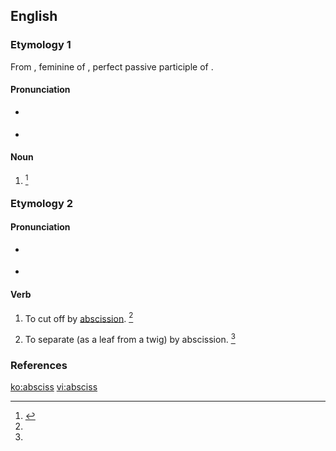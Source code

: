 ==English==

===Etymology 1===
From {{etyl|la|en}} {{term|abscissa|lang=la}}, feminine of {{term|abscissus|lang=la}}, perfect passive participle of {{m|la|abscindō||cut asunder}}.

====Pronunciation====
* {{a|RP}} {{IPA|/ˈæb.sɪs/|lang=en}}
* {{a|US}} {{IPA|/ˈæb.sɪs/|lang=en}}

====Noun====
{{en-noun|es}}

# {{alternate form of |abscissa|lang=en}}{{defdate|First attested in the late 17<sup>th</sup> century.}}<ref name=SOED>{{R:SOED5|page=8}}</ref>

===Etymology 2===
{{back-form|abscission|lang=en}}

====Pronunciation====
* {{a|RP}} {{IPA|/əbˈsɪs/|lang=en}}
* {{a|US}} {{IPA|/æbˈsɪs/|lang=en}}
{{rfap|UK|UK}}

====Verb====
{{en-verb|absciss|es}}

# {{context|transitive|lang=en}} To cut off by [[abscission]]. {{defdate|First attested in the mid 19<sup>th</sup> century.}}<ref name=SOED/>
# {{context|intransitive|lang=en}} To separate (as a leaf from a twig) by abscission. {{defdate|First attested in the mid 19<sup>th</sup> century.}}<ref name=SOED/>

===References===
<references/>

[[ko:absciss]]
[[vi:absciss]]